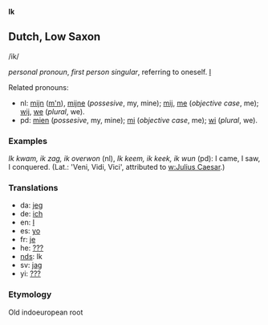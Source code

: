'''Ik'''

== Dutch, Low Saxon ==

/ik/

''personal pronoun'', ''first person singular'', referring to oneself. [[I]]

Related pronouns:
* nl: [[mijn]] ([[m'n]]), [[mijne]] (''possesive'', my, mine); [[mij]], [[me]] (''objective case'', me); [[wij]], [[we]] (''plural'', we).
* pd: [[mien (pd)|mien]] (''possesive'', my, mine); [[mi (pd)|mi]] (''objective case'', me); [[wi (pd)|wi]] (''plural'', we).


=== Examples ===

''Ik kwam, ik zag, ik overwon'' (nl), ''Ik keem, ik keek, ik wun'' (pd): I came, I saw, I conquered. (Lat.: 'Veni, Vidi, Vici', attributed to [[w:Julius Caesar]].)


=== Translations ===

* da: [[jeg]]
* de: [[ich]]
* en: [[I]]
* es: [[yo]]
* fr: [[je]]
* he: [[???]]
* [[low saxon|nds]]: Ik
* sv: [[jag]]
* yi: [[???]]

=== Etymology ===
Old indoeuropean root
